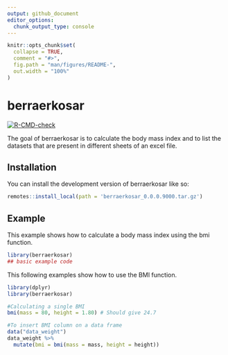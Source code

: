 ```yaml
---
output: github_document
editor_options: 
  chunk_output_type: console
---
```


<!-- README.md is generated from README.Rmd. Please edit that file -->

```r
knitr::opts_chunk$set(
  collapse = TRUE,
  comment = "#>",
  fig.path = "man/figures/README-",
  out.width = "100%"
)
```

# berraerkosar

<!-- badges: start -->
[![R-CMD-check](https://github.com/berkosarFIND/berraerkosar/workflows/R-CMD-check/badge.svg)](https://github.com/berkosarFIND/berraerkosar/actions)
<!-- badges: end -->

The goal of berraerkosar is to calculate the body mass index and to list the datasets that are present in different sheets of an excel file.

## Installation

You can install the development version of berraerkosar like so:

``` r
remotes::install_local(path = 'berraerkosar_0.0.0.9000.tar.gz')
```

## Example

This example shows how to calculate a body mass index using the bmi function.

```r
library(berraerkosar)
## basic example code
```

This following examples show how to use the BMI function.

```r
library(dplyr)
library(berraerkosar)

#Calculating a single BMI
bmi(mass = 80, height = 1.80) # Should give 24.7

#To insert BMI column on a data frame
data("data_weight")
data_weight %>%
  mutate(bmi = bmi(mass = mass, height = height))

```
